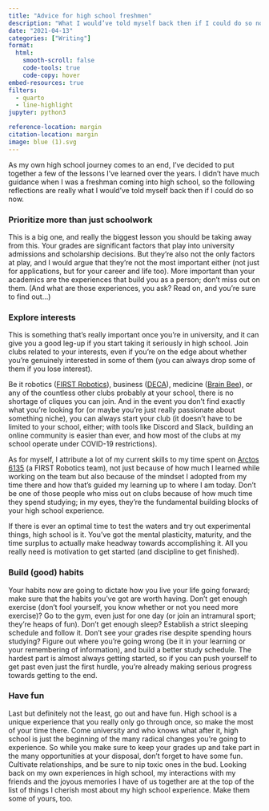 ```yaml
---
title: "Advice for high school freshmen"
description: "What I would’ve told myself back then if I could do so now"
date: "2021-04-13"
categories: ["Writing"]
format:
  html:
    smooth-scroll: false
    code-tools: true
    code-copy: hover
embed-resources: true
filters:
  - quarto
  - line-highlight
jupyter: python3

reference-location: margin
citation-location: margin
image: blue (1).svg
---
```


As my own high school journey comes to an end, I’ve decided to put together a few of the lessons I’ve learned over the years. I didn't have much guidance when I was a freshman coming into high school, so the following reflections are really what I would’ve told myself back then if I could do so now.

### Prioritize more than just schoolwork 

This is a big one, and really the biggest lesson you should be taking away from this. Your grades are significant factors that play into university admissions and scholarship decisions. But they’re also not the only factors at play, and I would argue that they’re not the most important either (not just for applications, but for your career and life too). More important than your academics are the experiences that build you as a person; don't miss out on them. (And what are those experiences, you ask? Read on, and you’re sure to find out...)

### Explore interests

This is something that's really important once you’re in university, and it can give you a good leg-up if you start taking it seriously in high school. Join clubs related to your interests, even if you’re on the edge about whether you’re genuinely interested in some of them (you can always drop some of them if you lose interest).

Be it robotics ([FIRST Robotics](https://www.firstroboticscanada.org/)), business ([DECA](https://deca.ca/)), medicine ([Brain Bee](https://brainbee.ca/)), or any of the countless other clubs probably at your school, there is no shortage of cliques you can join. And in the event you don't find exactly what you’re looking for (or maybe you’re just really passionate about something niche), you can always start your club (it doesn't have to be limited to your school, either; with tools like Discord and Slack, building an online community is easier than ever, and how most of the clubs at my school operate under COVID-19 restrictions).

As for myself, I attribute a lot of my current skills to my time spent on [Arctos 6135](https://www.arctos6135.com/) (a FIRST Robotics team), not just because of how much I learned while working on the team but also because of the mindset I adopted from my time there and how that’s guided my learning up to where I am today. Don't be one of those people who miss out on clubs because of how much time they spend studying; in my eyes, they’re the fundamental building blocks of your high school experience.

If there is ever an optimal time to test the waters and try out experimental things, high school is it. You’ve got the mental plasticity, maturity, and the time surplus to actually make headway towards accomplishing it. All you really need is motivation to get started (and discipline to get finished).

### Build (good) habits

Your habits now are going to dictate how you live your life going forward; make sure that the habits you’ve got are worth having. Don't get enough exercise (don't fool yourself, you know whether or not you need more exercise)? Go to the gym, even just for one day (or join an intramural sport; they’re heaps of fun). Don't get enough sleep? Establish a strict sleeping schedule and follow it. Don't see your grades rise despite spending hours studying? Figure out where you’re going wrong (be it in your learning or your remembering of information), and build a better study schedule. The hardest part is almost always getting started, so if you can push yourself to get past even just the first hurdle, you’re already making serious progress towards getting to the end.

### Have fun

Last but definitely not the least, go out and have fun. High school is a unique experience that you really only go through once, so make the most of your time there. Come university and who knows what after it, high school is just the beginning of the many radical changes you’re going to experience. So while you make sure to keep your grades up and take part in the many opportunities at your disposal, don't forget to have some fun. Cultivate relationships, and be sure to nip toxic ones in the bud. Looking back on my own experiences in high school, my interactions with my friends and the joyous memories I have of us together are at the top of the list of things I cherish most about my high school experience. Make them some of yours, too.